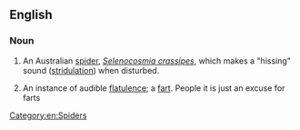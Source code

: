 ==English==

===Noun===
{{wikipedia}}
{{en-noun}}

# An Australian [[spider]], ''[[Selenocosmia crassipes]]'', which makes a "hissing" sound ([[stridulation]]) when disturbed.
# {{lb|en|euphemistic|humorous}} An instance of audible [[flatulence]]; a [[fart]]. People it is just an excuse for farts

[[Category:en:Spiders]]